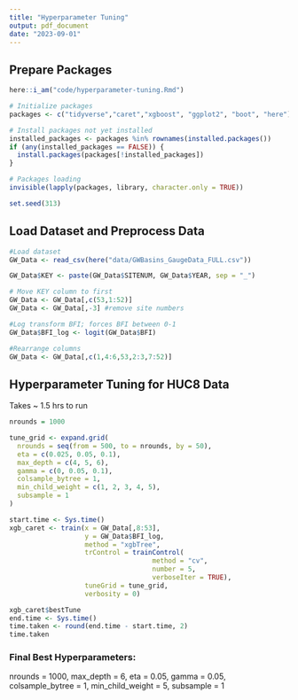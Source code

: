 ```yaml
---
title: "Hyperparameter Tuning"
output: pdf_document
date: "2023-09-01"
---
```


## Prepare Packages
```r
here::i_am("code/hyperparameter-tuning.Rmd")

# Initialize packages
packages <- c("tidyverse","caret","xgboost", "ggplot2", "boot", "here")

# Install packages not yet installed
installed_packages <- packages %in% rownames(installed.packages())
if (any(installed_packages == FALSE)) {
  install.packages(packages[!installed_packages])
}

# Packages loading
invisible(lapply(packages, library, character.only = TRUE))

set.seed(313)
```

## Load Dataset and Preprocess Data

```r
#Load dataset
GW_Data <- read_csv(here("data/GWBasins_GaugeData_FULL.csv"))

GW_Data$KEY <- paste(GW_Data$SITENUM, GW_Data$YEAR, sep = "_")

# Move KEY column to first
GW_Data <- GW_Data[,c(53,1:52)]
GW_Data <- GW_Data[,-3] #remove site numbers

#Log transform BFI; forces BFI between 0-1
GW_Data$BFI_log <- logit(GW_Data$BFI)

#Rearrange columns
GW_Data <- GW_Data[,c(1,4:6,53,2:3,7:52)]
```

## Hyperparameter Tuning for HUC8 Data

Takes \~ 1.5 hrs to run

```r
nrounds = 1000

tune_grid <- expand.grid(
  nrounds = seq(from = 500, to = nrounds, by = 50),
  eta = c(0.025, 0.05, 0.1),
  max_depth = c(4, 5, 6),
  gamma = c(0, 0.05, 0.1),
  colsample_bytree = 1,
  min_child_weight = c(1, 2, 3, 4, 5),
  subsample = 1
)

start.time <- Sys.time()
xgb_caret <- train(x = GW_Data[,8:53],
                   y = GW_Data$BFI_log,
                   method = "xgbTree",
                   trControl = trainControl(
                                    method = "cv", 
                                    number = 5, 
                                    verboseIter = TRUE),
                   tuneGrid = tune_grid,
                   verbosity = 0)

xgb_caret$bestTune
end.time <- Sys.time()
time.taken <- round(end.time - start.time, 2)
time.taken
```

### Final Best Hyperparameters:

nrounds = 1000, max_depth = 6, eta = 0.05, gamma = 0.05, colsample_bytree =
1, min_child_weight = 5, subsample = 1
